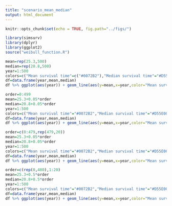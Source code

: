 ---
title: "scenario_mean_median"
output: html_document
---

```{r setup, include=FALSE}
knitr::opts_chunk$set(echo = TRUE, fig.path="../figs/")
```

```{r loadpackage,ehco=FALSE}
library(simsurv)
library(dplyr)
library(ggplot2)
source("weibull_function.R")
```

```{r constant,include=FALSE}
mean=rep(25.3,500)
median=rep(20.8,500)
year=1:500
colors=c("Mean survival time"=c("#0072B2"),"Median survival time"="#D55E00")
df=data.frame(year,mean,median)
df %>% ggplot(aes(year)) + geom_line(aes(y=mean,x=year,color="Mean survival time")) + geom_line(aes(y=median,x=year,color = "Median survival time"),linetype= "dashed")+ylim(0,30)+scale_x_continuous(breaks=c(1,465,500),labels=c("1","465","500"))+scale_color_manual(values = colors)+ylab("Value")+xlab("Year")+geom_text(aes(label=c("25.3"),x=510,y=mean,color="Mean survival time"),size=4.5,show_guide=F)+geom_text(aes(label=c("20.8"),x=510,y=median,color="Median survival time"),size=4.5,show_guide=F)+theme_bw(base_size = 15,base_family = "")+theme(axis.text.x = element_text(angle = 70, hjust = 1, vjust = 0.5),legend.title=element_blank())+guides(color = guide_legend(override.aes = list(linetype = c("solid", "dashed"))))
```

```{r increasing500,include=FALSE}
order=0:499
mean=25.3+0.05*order
median=20.8+0.05*order
year=1:500
colors=c("Mean survival time"="#0072B2","Median survival time"="#D55E00")
df=data.frame(year,mean,median)
df %>% ggplot(aes(year)) + geom_line(aes(y=mean,x=year,color="Mean survival time")) + geom_line(aes(y=median,x=year,color = "Median survival time"),linetype="dashed")+scale_x_continuous(breaks=c(1,465,500),labels=c("0","465","500"))+scale_color_manual(values = colors)+ylab("Value")+xlab("Year")+geom_text(aes(label=mean[1],x=-1,y=mean[1],color="Mean survival time"),size=3.8,show_guide=F)+geom_text(aes(label=median[1],x=-1,y=median[1],color="Median survival time"),size=3.8,show_guide=F)+geom_text(aes(label=mean[500],x=510,y=mean[500],color="Mean survival time"),size=3.8,show_guide=F)+geom_text(aes(label=median[500],x=510,y=median[500],color="Median survival time"),size=3.8,show_guide=F)+ylim(0,52)+labs(colour="")+theme_bw(base_size = 15,base_family = "")+theme(axis.text.x = element_text(angle = 70, hjust = 1, vjust = 0.5),legend.title=element_blank())+guides(color = guide_legend(override.aes = list(linetype = c("solid", "dashed"))))
```

```{r increasing first 100yrs,include=FALSE}
order=c(0:479,rep(479,20))
mean=25.3+0.05*order
median=20.8+0.05*order
year=1:500
colors=c("Mean survival time"="#0072B2","Median survival time"="#D55E00")
df=data.frame(year,mean,median)
df %>% ggplot(aes(year)) + geom_line(aes(y=mean,x=year,color="Mean survival time")) + geom_line(aes(y=median,x=year,color = "Median survival time"),linetype="dashed")+scale_x_continuous(breaks=c(1,100,480,500),labels=c("1","100","480","500"))+scale_color_manual(values = colors)+ylab("Value")+xlab("Year")+geom_text(aes(label=mean[1],x=-1,y=mean[1],color="Mean survival time"),size=3.8,show_guide=F)+geom_text(aes(label=median[1],x=-1,y=median[1],color="Median survival time"),size=3.8,show_guide=F)+geom_text(aes(label=mean[500],x=510,y=mean[500],color="Mean survival time"),size=3.8,show_guide=F)+geom_text(aes(label=median[500],x=510,y=median[500],color="Median survival time"),size=3.8,show_guide=F)+ylim(0,51)+theme_bw(base_size = 15,base_family = "")+theme(axis.text.x = element_text(angle = 70, hjust = 1, vjust = 0.5),legend.title=element_blank())+guides(color = guide_legend(override.aes = list(linetype = c("solid", "dashed"))))
```

```{r increasing last 20yrs,include=FALSE}
order=c(rep(0,480),1:20)
mean=25.3+0.5*order
median=20.8+0.5*order
year=1:500
colors=c("Mean survival time"="#0072B2","Median survival time"="#D55E00")
df=data.frame(year,mean,median)
df %>% ggplot(aes(year)) + geom_line(aes(y=mean,x=year,color="Mean survival time")) + geom_line(aes(y=median,x=year,color = "Median survival time"),linetype="dashed")+scale_x_continuous(breaks=c(1,480,500),labels=c("1","480","500"))+scale_color_manual(values = colors)+ylab("Value")+xlab("Year")+geom_text(aes(label=mean[1],x=-2,y=mean[1],color="Mean survival time"),size=4.5,show_guide=F)+geom_text(aes(label=median[1],x=-2,y=median[1],color="Median survival time"),size=4.5,show_guide=F)+geom_text(aes(label=mean[500],x=510,y=mean[500],color="Mean survival time"),size=4.5,show_guide=F)+geom_text(aes(label=median[500],x=510,y=median[500],color="Median survival time"),size=4.5,show_guide=F)+ylim(0,36)+theme_bw(base_size = 15,base_family = "")+theme(axis.text.x = element_text(angle = 70, hjust = 1, vjust = 0.5),legend.title=element_blank())+guides(color = guide_legend(override.aes = list(linetype = c("solid", "dashed"))))
```
